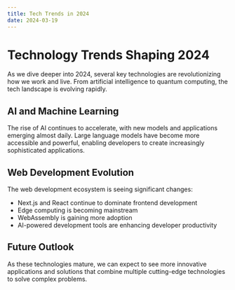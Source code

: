 ```yaml
---
title: Tech Trends in 2024
date: 2024-03-19
---
```


# Technology Trends Shaping 2024

As we dive deeper into 2024, several key technologies are revolutionizing how we work and live. From artificial intelligence to quantum computing, the tech landscape is evolving rapidly.

## AI and Machine Learning

The rise of AI continues to accelerate, with new models and applications emerging almost daily. Large language models have become more accessible and powerful, enabling developers to create increasingly sophisticated applications.

## Web Development Evolution

The web development ecosystem is seeing significant changes:
- Next.js and React continue to dominate frontend development
- Edge computing is becoming mainstream
- WebAssembly is gaining more adoption
- AI-powered development tools are enhancing developer productivity

## Future Outlook

As these technologies mature, we can expect to see more innovative applications and solutions that combine multiple cutting-edge technologies to solve complex problems. 